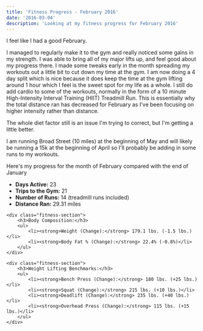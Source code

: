 ```yaml
---
title: 'Fitness Progress - February 2016'
date: '2016-03-04'
description: 'Looking at my fitness progress for February 2016'
---
```


I feel like I had a good February.

I managed to regularly make it to the gym and really noticed some gains in my strength. I was able to bring all of my major lifts up, and feel good about my progress there. I made some tweaks early in the month spreading my workouts out a little bit to cut down my time at the gym. I am now doing a 4 day split which is nice because it does keep the time at the gym lifting around 1 hour which I feel is the sweet spot for my life as a whole. I still do add cardio to some of the workouts, normally in the form of a 10 minute High-Intensity Interval Training (HIIT) Treadmill Run. This is essentially why the total distance ran has decreased for February as I've been focusing on higher intensity rather than distance.

The whole diet factor still is an issue I'm trying to correct, but I'm getting a little better.

I am running Broad Street (10 miles) at the beginning of May and will likely be running a 15k at the beginning of April so I'll probably be adding in some runs to my workouts.

Here's my progress for the month of February compared with the end of January

<div class="fitness-progress">
    <div class="fitness-section">
        <ul>
            <li><strong>Days Active:</strong> 23</li>
            <li><strong>Trips to the Gym:</strong> 21</li>
            <li><strong>Number of Runs:</strong> 14 (treadmill runs included)</li>
            <li><strong>Distance Ran:</strong> 29.31 miles</li>
        </ul>
    </div>

    <div class="fitness-section">
        <h3>Body Composition:</h3>
        <ul>
            <li><strong>Weight (Change):</strong> 179.1 lbs. (-1.5 lbs.)</li>
            <li><strong>Body Fat % (Change):</strong> 22.4% (-0.8%)</li>
        </ul>
    </div>

    <div class="fitness-section">
        <h3>Weight Lifting Benchmarks:</h3>
        <ul>
            <li><strong>Bench Press (Change):</strong> 180 lbs. (+25 lbs.)</li>
            <li><strong>Squat (Change):</strong> 215 lbs. (+10 lbs.)</li>
            <li><strong>Deadlift (Change):</strong> 235 lbs. (+40 lbs.)</li>
            <li><strong>Overhead Press (Change):</strong> 115 lbs. (+15 lbs.)</li>
        </ul>
    </div>

</div>
